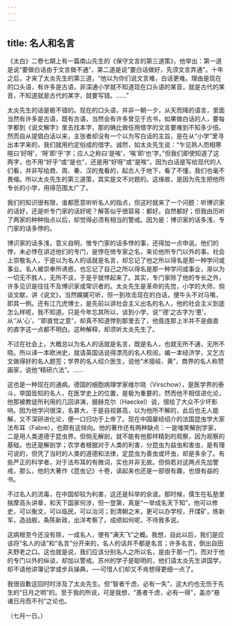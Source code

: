 ```yaml
---
---
---
```

title: 名人和名言
---



《太白》二卷七期上有一篇南山先生的《保守文言的第三道策》，他举出：第一道是说“要做白话由于文言做不通”，第二道是说“要白话做好，先须文言弄通”。十年之后，才来了太炎先生的第三道，“他以为你们说文言难，白话更难。理由是现在的口头语，有许多是古语，非深通小学就不知道现在口头语的某音，就是古代的某音，不知道就是古代的某字，就要写错。……”

太炎先生的话是极不错的。现在的口头语，并非一朝一夕，从天而降的语言，里面当然有许多是古语，既有古语，当然会有许多曾见于古书，如果做白话的人，要每字都到《说文解字》里去找本字，那的确比做任用借字的文言要难到不知多少倍。然而自从提倡白话以来，主张者却没有一个以为写白话的主旨，是在从“小学”里寻出本字来的，我们就用约定俗成的借字。诚然，如太炎先生说：“乍见熟人而相寒暄曰‘好呀’，‘呀’即‘乎’字；应人之称曰‘是唉’，‘唉’即‘也’字。”但我们即使知道了这两字，也不用“好乎”或“是也”，还是用“好呀”或“是唉”。因为白话是写给现代的人们看，并非写给商、周、秦、汉的鬼看的，起古人于地下，看了不懂，我们也毫不畏缩。所以太炎先生的第三道策，其实是文不对题的。这缘故，是因为先生把他所专长的小学，用得范围太广了。

我们的知识很有限，谁都愿意听听名人的指点，但这时就来了一个问题：听博识家的话好，还是听专门家的话好呢？解答似乎很容易：都好。自然都好；但我由历听了两家的种种指点以后，却觉得必须有相当的警戒。因为是：博识家的话多浅，专门家的话多悖的。

博识家的话多浅，意义自明，惟专门家的话多悖的事，还得加一点申说。他们的悖，未必悖在讲述他们的专门，是悖在倚专家之名，来论他所专门以外的事。社会上崇敬名人，于是以为名人的话就是名言，却忘记了他之所以得名是那一种学问或事业。名人被崇奉所诱惑，也忘记了自己之所以得名是那一种学问或事业，渐以为一切无不胜人，无所不谈，于是乎就悖起来了。其实，专门家除了他的专长之外，许多见识是往往不及博识家或常识者的。太炎先生是革命的先觉，小学的大师，倘谈文献，讲《说文》，当然娓娓可听，但一到攻击现在的白话，便牛头不对马嘴，即其一例。还有江亢虎博士，是先前以讲社会主义出名的名人，他的社会主义到底怎么样呢，我不知道。只是今年忘其所以，谈到小学，说“‘德’之古字为‘悳’，从‘’从‘心’，‘’即直觉之意”，却真不知道悖到那里去了，他竟连那上半并不是曲直的直字这一点都不明白。这种解释，却须听太炎先生了。

不过在社会上，大概总以为名人的话就是名言，既是名人，也就无所不通，无所不晓。所以译一本欧洲史，就请英国话说得漂亮的名人校阅，编一本经济学，又乞古文做得好的名人题签；学界的名人绍介医生，说他“术擅岐、黄”，商界的名人称赞画家，说他“精研六法”。……

这也是一种现在的通病。德国的细胞病理学家维尔晓（Virschow），是医学界的泰斗，举国皆知的名人，在医学史上的位置，是极为重要的，然而他不相信进化论，他那被教徒所利用的几回讲演，据赫克尔（Haeckel）说，很给了大众不少坏影响。因为他学问很深，名甚大，于是自视甚高，以为他所不解的，此后也无人能解，又不深研进化论，便一口归功于上帝了。现在中国屡经绍介的法国昆虫学大家法布耳（Fabre），也颇有这倾向。他的著作还有两种缺点：一是嗤笑解剖学家，二是用人类道德于昆虫界。但倘无解剖，就不能有他那样精到的观察，因为观察的基础，也还是解剖学；农学者根据对于人类的利害，分昆虫为益虫和害虫，是有理可说的，但凭了当时的人类的道德和法律，定昆虫为善虫或坏虫，却是多余了。有些严正的科学者，对于法布耳的有微词，实也并非无故。但倘若对这两点先加警戒，那么，他的大著作《昆虫记》十卷，读起来也还是一部很有趣，也很有益的书。

不过名人的流毒，在中国却较为利害，这还是科举的余波。那时候，儒生在私塾里揣摩高头讲章，和天下国家何涉，但一登第，真是“一举成名天下知”，他可以修史，可以衡文，可以临民，可以治河；到清朝之末，更可以办学校，开煤矿，练新军，造战舰，条陈新政，出洋考察了。成绩如何呢，不待我多说。

这病根至今还没有除，一成名人，便有“满天飞”之概。我想，自此以后，我们是应该将“名人的话”和“名言”分开来的，名人的话并不都是名言；许多名言，倒出自田夫野老之口。这也就是说，我们应该分别名人之所以名，是由于那一门，而对于他的专门以外的纵谈，却加以警戒。苏州的学子是聪明的，他们请太炎先生讲国学，却不请他讲簿记学或步兵操典，──可惜人们却又不肯想得更细一点了。

我很自歉这回时时涉及了太炎先生。但“智者千虑，必有一失”，这大约也无伤于先生的“日月之明”的。至于我的所说，可是我想，“愚者千虑，必有一得”，盖亦“悬诸日月而不刊”之论也。

（七月一日。）